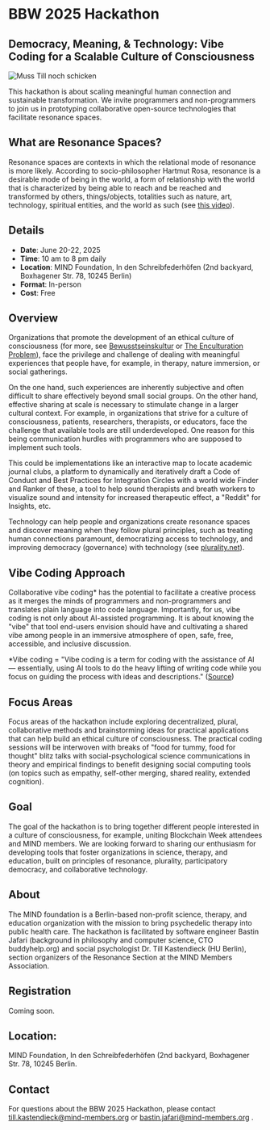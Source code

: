 # BBW 2025 Hackathon

## Democracy, Meaning, & Technology: Vibe Coding for a Scalable Culture of Consciousness

<div style={{display: 'flex', justifyContent: 'center', margin: '2rem 0'}}>
  <img src="/images/bbw-2025-logo.png" alt="Muss Till noch schicken" style={{maxWidth: '100%', height: 'auto'}} />
</div>

This hackathon is about scaling meaningful human connection and sustainable transformation. We invite programmers and non-programmers to join us in prototyping collaborative open-source technologies that facilitate resonance spaces.

## What are Resonance Spaces?

Resonance spaces are contexts in which the relational mode of resonance is more likely. According to socio-philosopher Hartmut Rosa, resonance is a desirable mode of being in the world, a form of relationship with the world that is characterized by being able to reach and be reached and transformed by others, things/objects, totalities such as nature, art, technology, spiritual entities, and the world as such (see [this video](https://www.youtube.com/watch?v=HuXsoK7y1FQ)).

## Details
- **Date**: June 20-22, 2025
- **Time**: 10 am to 8 pm daily
- **Location**: MIND Foundation, In den Schreibfederhöfen (2nd backyard, Boxhagener Str. 78, 10245 Berlin)
- **Format**: In-person
- **Cost**: Free

## Overview

Organizations that promote the development of an ethical culture of consciousness (for more, see [Bewusstseinskultur](https://mind-foundation.org/blog/bewusstseinskultur) or [The Enculturation Problem](https://academic.oup.com/book/58175/chapter-abstract/480356539?redirectedFrom=fulltext)), face the privilege and challenge of dealing with meaningful experiences that people have, for example, in therapy, nature immersion, or social gatherings.

On the one hand, such experiences are inherently subjective and often difficult to share effectively beyond small social groups. On the other hand, effective sharing at scale is necessary to stimulate change in a larger cultural context. For example, in organizations that strive for a culture of consciousness, patients, researchers, therapists, or educators, face the challenge that available tools are still underdeveloped. One reason for this being communication hurdles with programmers who are supposed to implement such tools.

This could be implementations like an interactive map to locate academic journal clubs, a platform to dynamically and iteratively draft a Code of Conduct and Best Practices for Integration Circles with a world wide Finder and Ranker of these, a tool to help sound therapists and breath workers to visualize sound and intensity for increased therapeutic effect, a "Reddit" for Insights, etc.

Technology can help people and organizations create resonance spaces and discover meaning when they follow plural principles, such as treating human connections paramount, democratizing access to technology, and improving democracy (governance) with technology (see [plurality.net](https://plurality.net)).

## Vibe Coding Approach

Collaborative vibe coding* has the potential to facilitate a creative process as it merges the minds of programmers and non-programmers and translates plain language into code language. Importantly, for us, vibe coding is not only about AI-assisted programming. It is about knowing the "vibe" that tool end-users envision should have and cultivating a shared vibe among people in an immersive atmosphere of open, safe, free, accessible, and inclusive discussion.

*Vibe coding = "Vibe coding is a term for coding with the assistance of AI — essentially, using AI tools to do the heavy lifting of writing code while you focus on guiding the process with ideas and descriptions." ([Source](https://medium.com/@niall.mcnulty/vibe-coding-b79a6d3f0caa))

## Focus Areas

Focus areas of the hackathon include exploring decentralized, plural, collaborative methods and brainstorming ideas for practical applications that can help build an ethical culture of consciousness. The practical coding sessions will be interwoven with breaks of "food for tummy, food for thought" blitz talks with social-psychological science communications in theory and empirical findings to benefit designing social computing tools (on topics such as empathy, self-other merging, shared reality, extended cognition).

## Goal

The goal of the hackathon is to bring together different people interested in a culture of consciousness, for example, uniting Blockchain Week attendees and MIND members. We are looking forward to sharing our enthusiasm for developing tools that foster organizations in science, therapy, and education, built on principles of resonance, plurality, participatory democracy, and collaborative technology.

## About

The MIND foundation is a Berlin-based non-profit science, therapy, and education organization with the mission to bring psychedelic therapy into public health care. The hackathon is facilitated by software engineer Bastin Jafari (background in philosophy and computer science, CTO buddyhelp.org) and social psychologist Dr. Till Kastendieck (HU Berlin), section organizers of the Resonance Section at the MIND Members Association.

## Registration
Coming soon.

## Location:
MIND Foundation, In den Schreibfederhöfen (2nd backyard, Boxhagener Str. 78, 10245 Berlin. 

## Contact
For questions about the BBW 2025 Hackathon, please contact
till.kastendieck@mind-members.org
or 
bastin.jafari@mind-members.org
.
